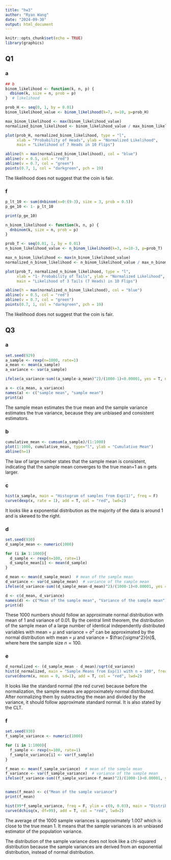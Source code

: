 ```yaml
---
title: "hw3"
author: "Ryan Wang"
date: "2024-09-30"
output: html_document
---
```


```r
knitr::opts_chunk$set(echo = TRUE)
library(graphics)
```

## Q1
### a
```r
## b
binom_likelihood <- function(k, n, p) {
  dbinom(k, size = n, prob = p)
}  # likelihood

prob_H <- seq(0, 1, by = 0.01)
binom_likelihood_value <- binom_likelihood(k=7, n=10, p=prob_H)

max_binom_likelihood <- max(binom_likelihood_value)
normalized_binom_likelihood <- binom_likelihood_value / max_binom_likelihood  # normalize the likelihood

plot(prob_H, normalized_binom_likelihood, type = "l",
     xlab = "Probability of Heads", ylab = "Normalized Likelihood",
     main = "Likelihood of 7 Heads in 10 Flips")

abline(h = max(normalized_binom_likelihood), col = "blue")
abline(v = 0.5, col = "red")
abline(v = 0.7, col = "green")
points(0.7, 1, col = "darkgreen", pch = 19)
```
The likelihood does not suggest that the coin is fair.

### f
```r
p_lt_10 <- sum(dnbinom(x=0:(9-3), size = 3, prob = 0.5))
p_ge_10 <- 1- p_lt_10

print(p_ge_10)
```


```r
n_binom_likelihood <- function(k, n, p) {
  dnbinom(k, size = n, prob = p)
}

prob_T <- seq(0.01, 1, by = 0.01)
n_binom_likelihood_value <- n_binom_likelihood(k=3, n=10-3, p=prob_T)

max_n_binom_likelihood <- max(n_binom_likelihood_value)
normalized_n_binom_likelihood <- n_binom_likelihood_value / max_n_binom_likelihood  # normalize the likelihood

plot(prob_T, normalized_n_binom_likelihood, type = "l",
     xlab = "1- Probability of Tails", ylab = "Normalized Likelihood",
     main = "Likelihood of 3 Tails (7 Heads) in 10 Flips")

abline(h = max(normalized_n_binom_likelihood), col = "blue")
abline(v = 0.5, col = "red")
abline(v = 0.7, col = "green")
points(0.7, 1, col = "darkgreen", pch = 19)
```
The likelihood does not suggest that the coin is fair.

## Q3
### a
```r
set.seed(929)
a_sample <- rexp(n=1000, rate=1)
a_mean <- mean(a_sample)
a_variance <- var(a_sample)

ifelse(a_variance-sum((a_sample-a_mean)^2)/(1000-1)<0.00001, yes = T, no = F)

a <- c(a_mean, a_variance)
names(a) <- c("sample mean", "sample mean")
print(a)
```
The sample mean estimates the true mean and the sample variance estimates the true variance, because they are unbiased and consistent estimators.

### b
```r
cumulative_mean <- cumsum(a_sample)/(1:1000)
plot(1:1000, cumulative_mean, type="l", ylab = "Cumulative Mean")
abline(h=1)
```

The law of large number states that the sample mean is consistent, indicating that the sample mean converges to the true mean=1 as n gets larger.

### c
```r
hist(a_sample, main = "Histogram of samples from Exp(1)", freq = F)
curve(dexp(x, rate = 1), add = T, col = "red", lwd=2)
```

It looks like a exponential distribution as the majority of the data is around 1 and is skewed to the right.

### d
```r
set.seed(930)
d_sample_mean <- numeric(1000)

for (i in 1:1000){
  d_sample <- rexp(n=100, rate=1)
  d_sample_mean[i] <- mean(d_sample)
}

d_mean <- mean(d_sample_mean)  # mean of the sample mean
d_variance <- var(d_sample_mean)  # variance of the sample mean
ifelse(d_variance-sum((d_sample_mean-d_mean)^2)/(1000-1)<0.00001, yes = T, no = F)

d <- c(d_mean, d_variance)
names(d) <- c("Mean of the sample mean", "Variance of the sample mean")
print(d)
```

These 1000 numbers should follow an approximate normal distribution with mean of 1 and variance of 0.01. By the central limit theorem, the distribution of the sample mean of a large number of identical independently distributed variables with mean = $\mu$ and variance = $\sigma^2$ can be approximated by the normal distribution with mean = $\mu$ and variance = $\frac{\sigma^2}{n}$, where here the sample size $n = 100$. 

### e
```r
d_normalized <- (d_sample_mean - d_mean)/sqrt(d_variance)
hist(d_normalized, main = "Sample Means from Exp(1) with n = 100", freq = F)
curve(dnorm(x, mean = 0, sd=1), add = T, col = "red", lwd=2)
```

It looks like the standard normal (the red curve) because before the normalization, the sample means are approximately normal distributed. After normalizing them by subtracting the mean and divided by the variance, it should follow approximate standard normal. It is also stated by the CLT.

### f
```r
set.seed(930)
f_sample_variance <- numeric(1000)

for (i in 1:1000){
  f_sample <- rexp(n=100, rate=1)
  f_sample_variance[i] <- var(f_sample)
}

f_mean <- mean(f_sample_variance)  # mean of the sample mean
f_variance <- var(f_sample_variance)  # variance of the sample mean
ifelse(f_variance-sum((f_sample_variance-f_mean)^2)/(1000-1)<0.00001, yes = T, no = F)


names(f_mean) <- c("Mean of the sample variance")
print(f_mean)

hist(99*f_sample_variance, freq = F, ylim = c(0, 0.03), main = "Distribution of the sample variance")
curve(dchisq(x, df=99), add = T, col = "red", lwd=2)
```

The average of the 1000 sample variances is approximately 1.007 which is close to the true mean 1. It means that the sample variances is an unbiased estimator of the population variance.

The distribution of the sample variance does not look like a chi-squared distribution because the sample variances are derived from an exponential distribution, instead of normal distribution.
